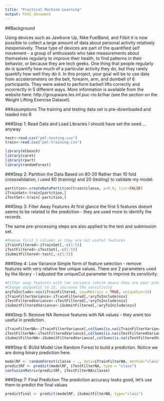 ```yaml
---
title: "Practical Machine Learning"
output: html_document
---
```


##Background

Using devices such as Jawbone Up, Nike FuelBand, and Fitbit it is now possible to collect a large amount of data about personal activity relatively inexpensively. These type of devices are part of the quantified self movement - a group of enthusiasts who take measurements about themselves regularly to improve their health, to find patterns in their behavior, or because they are tech geeks. One thing that people regularly do is quantify how much of a particular activity they do, but they rarely quantify how well they do it. In this project, your goal will be to use data from accelerometers on the belt, forearm, arm, and dumbell of 6 participants. They were asked to perform barbell lifts correctly and incorrectly in 5 different ways. More information is available from the website here: http://groupware.les.inf.puc-rio.br/har (see the section on the Weight Lifting Exercise Dataset). 

##Assumptions
The training and testing data set is pre-downloaded and loaded into R

###Step 1: Read Data and Load Libraries
I should have set the seed.... anyway
```r
test<-read.csv("pml-testing.csv")
train<-read.csv("pml-training.csv")

library(mlbench)
library(caret)
library(rpart)
library(randomForest)
```

###Step 2: Partition the Data Based on 80-20
Rather than 10 fold crossvalidation, i used 80 (training) and 20 (testing) to validate my model.
```r
partition<-createDataPartition(train$classe, p=0.8, list=FALSE)
iTrainSet<-train[partition,]
iTestSet<-train[-partition,]
```

###Step 3: Filter Away Features
At first glance the first 5 features doesnt seems to be related to the prediction - they are used more to identify the records.

The same pre-processing steps are also applied to the test and submission set.
```r
#Remove first 5 columns as they are not useful features
iTrainFiltered<-iTrainSet[,-c(1:5)]
iTestFiltered<-iTestSet[,-c(1:5)]
iSubmitFiltered<-test[,-c(1:5)]
```

###Step 4: Low Variance
Simple form of feature selection - remove features with very relative few unique values. There are 2 parameters used by the library - i adjusted the uniqueCut parameter to improve its sensitivity.
```r
#Filter away features with low variance (whcih means they are poor predictors) 
#Change uniqueCut to 15, increase the sensitivity
aryToInclude<-nzv(iTrainFiltered, saveMetrics = TRUE, uniqueCut=15)
iTrainFilterVariance<-iTrainFiltered[,!aryToInclude$nzv]
iTestFilteredVariance<-iTestFiltered[,!aryToInclude$nzv]
iSubmitFilteredVariance<-iSubmitFiltered[,!aryToInclude$nzv]
```

###Step 5: Remove NA
Remove features with NA values - they arent too useful in prediction. 
```r
iTrainFilterNA<-iTrainFilterVariance[,colSums(is.na(iTrainFilterVariance)) == 0]
iTestFilterNA<-iTestFilteredVariance[,colSums(is.na(iTestFilteredVariance)) == 0]
iSubmitFilterNA<-iSubmitFilteredVariance[,colSums(is.na(iTestFilteredVariance)) == 0]
```

###Step 6: BUild Model
Use Random Forest to build a prediction. Notice we are doing binary prediction here. 
```r
modelRF <- randomForest(classe ~ ., data=iTrainFilterNA, method="class")
predictRF <- predict(modelRF, iTestFilterNA, type = "class")
confusionMatrix(predictRF, iTestFilterNA$classe)
```

###Step 7: Final Prediction
The prediction accuracy looks good, let's use them to predict the final values
```r
predictfinal <- predict(modelRF, iSubmitFilterNA, type="class")
```